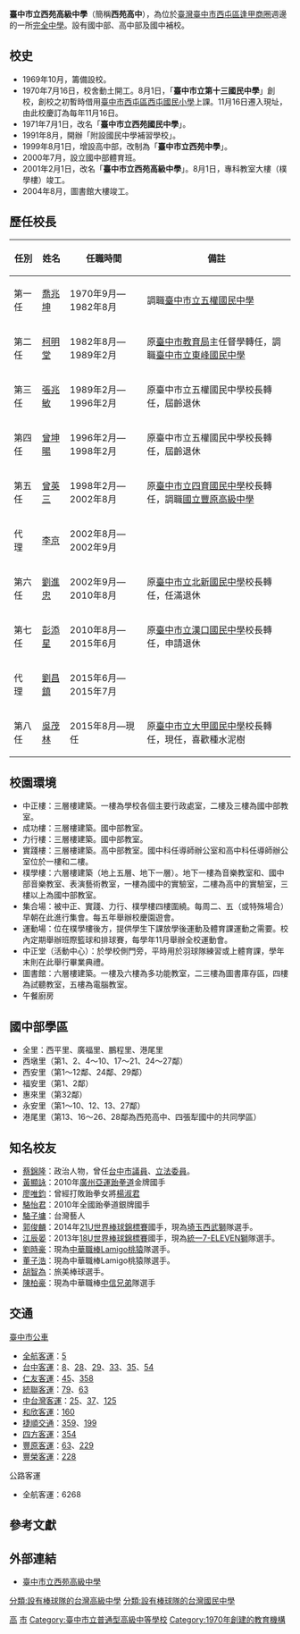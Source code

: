 {{Infobox School
| image = [[File:西苑高中大門.jpg|280px]]
| name = 臺中市立西苑高級中學
| other_name = Taichung Municipal<br>Shi-Yuan Senior High School
| logo = File:Taichung_Municipal_Shi-Yuan_Senior_High_School.jpg
| motto = 公、誠、勤、樸
| type = [[普通型高級中等學校|普通型高級中等學校]]、市立完全中學
| affiliation = [[臺中市政府教育局|臺中市政府教育局]]
| district = {{TW}}[[臺中市|臺中市]]
| grades = 國一至高三
| established = 1970年
| principal = [[吳茂林|吳茂林]]<ref>{{cite news|url=http://www.sysh.tc.edu.tw/ischool/publish_page/3/|title=存档副本|accessdate=2017-01-11|archive-date=2017-01-13|archive-url=https://web.archive.org/web/20170113080239/http://www.sysh.tc.edu.tw/ischool/publish_page/3/|dead-url=no}}</ref>
| address = 40760 [[臺中市|臺中市]][[西屯區|西屯區]]西苑路268號
| athletics = 棒球、羽球、跆拳、游泳
| conference = 青少棒隊、青棒隊
| free_label3 = 校地面積
| free_text3 = 4 [[公頃|公頃]]
| faculty = 189人
| students = 2718人<br>高中部1086人、男549女537；27班<br>國中部1632人；56班
| website = [http://www.sysh.tc.edu.tw www.sysh.tc.edu.tw]
| 校徽 = 
}}

'''臺中市立西苑高級中學'''（簡稱'''西苑高中'''），為位於[[臺灣|臺灣]][[臺中市|臺中市]][[西屯區|西屯區]][[逢甲商圈|逢甲商圈]]週邊的一所[[完全中學|完全中學]]。設有國中部、高中部及國中補校。

== 校史 ==
*1969年10月，籌備設校。
*1970年7月16日，校舍動土開工。8月1日，「'''臺中市立第十三國民中學'''」創校，創校之初暫時借用[[臺中市西屯區西屯國民小學|臺中市西屯區西屯國民小學]]上課。11月16日遷入現址，由此校慶訂為每年11月16日。
*1971年7月1日，改名「'''臺中市立西苑國民中學'''」。
*1991年8月，開辦「附設國民中學補習學校」。
*1999年8月1日，增設高中部，改制為「'''臺中市立西苑中學'''」。
*2000年7月，設立國中部體育班。
*2001年2月1日，改名「'''臺中市立西苑高級中學'''」。8月1日，專科教室大樓（樸學樓）竣工。
*2004年8月，圖書館大樓竣工。

== 歷任校長 ==
{|class="wikitable" cellspacing="0"
!任別||姓名||任職時間||備註
|-
|第一任||[[喬兆坤|喬兆坤]]||1970年9月—1982年8月||調職[[臺中市立五權國民中學|臺中市立五權國民中學]]
|-
|第二任||[[柯明堂|柯明堂]]||1982年8月—1989年2月||原[[臺中市教育局|臺中市教育局]]主任督學轉任，調職[[臺中市立東峰國民中學|臺中市立東峰國民中學]]
|-
|第三任||[[張兆敏|張兆敏]]||1989年2月—1996年2月||原臺中市立五權國民中學校長轉任，屆齡退休
|-
|第四任||[[曾坤暘|曾坤暘]]||1996年2月—1998年2月||原臺中市立五權國民中學校長轉任，屆齡退休
|-
|第五任||[[曾英三|曾英三]]||1998年2月—2002年8月||原[[臺中市立四育國民中學|臺中市立四育國民中學]]校長轉任，調職[[國立豐原高級中學|國立豐原高級中學]]
|-
|代  理||[[李京|李京]]||2002年8月—2002年9月||
|-
|第六任||[[劉進忠|劉進忠]]||2002年9月—2010年8月||原[[臺中市立北新國民中學|臺中市立北新國民中學]]校長轉任，任滿退休
|-
|第七任||[[彭添星|彭添星]]||2010年8月—2015年6月||原[[臺中市立漢口國民中學|臺中市立漢口國民中學]]校長轉任，申請退休
|-
|代  理||[[劉昌鎮|劉昌鎮]]||2015年6月—2015年7月||
|-
|第八任||[[吳茂林|吳茂林]]||2015年8月—現任||原[[臺中市立大甲國民中學|臺中市立大甲國民中學]]校長轉任，現任，喜歡種水泥樹
|}

== 校園環境 ==
*中正樓：三層樓建築。一樓為學校各個主要行政處室，二樓及三樓為國中部教室。
*成功樓：三層樓建築。國中部教室。
*力行樓：三層樓建築。國中部教室。
*實踐樓：三層樓建築。高中部教室。國中科任導師辦公室和高中科任導師辦公室位於一樓和二樓。
*樸學樓：六層樓建築（地上五層、地下一層）。地下一樓為音樂教室和、國中部音樂教室、表演藝術教室，一樓為國中的實驗室，二樓為高中的實驗室，三樓以上為國中部教室。
*集合場：被中正、實踐、力行、樸學樓四樓圍繞。每周二、五（或特殊場合）早朝在此進行集會。每五年舉辦校慶園遊會。
*運動場：位在樸學樓後方，提供學生下課放學後運動及體育課運動之需要。校內定期舉辦班際籃球和排球賽，每學年11月舉辦全校運動會。
*中正堂（活動中心）：於學校側門旁，平時用於羽球隊練習或上體育課，學年末則在此舉行畢業典禮。
*圖書館：六層樓建築。一樓及六樓為多功能教室，二三樓為圖書庫存區，四樓為試聽教室，五樓為電腦教室。
*午餐廚房

== 國中部學區 ==
*全里：西平里、廣福里、鵬程里、港尾里
*西墩里（第1、2、4～10、17～21、24～27鄰）
*西安里（第1～12鄰、24鄰、29鄰）
*福安里（第1、2鄰）
*惠來里（第32鄰）
*永安里（第1～10、12、13、27鄰）
*港尾里（第13、16～26、28鄰為西苑高中、四張犁國中的共同學區）

==知名校友==
*[[蔡錦隆|蔡錦隆]]：政治人物，曾任[[台中市議員|台中市議員]]、[[立法委員|立法委員]]。
*[[黃顯詠|黃顯詠]]：2010年[[廣州亞運|廣州亞運]][[跆拳道|跆拳道]]金牌國手
*[[廖唯鈞|廖唯鈞]]：曾經打敗跆拳女將[[楊淑君|楊淑君]]
*[[駱怡君|駱怡君]]：2010年全國跆拳道銀牌國手
*[[駱子墉|駱子墉]]：台灣藝人
*[[郭俊麟|郭俊麟]]：2014年[[21U世界盃棒球賽|21U世界棒球錦標賽]]國手，現為[[埼玉西武獅|埼玉西武獅]]隊選手。
*[[江辰晏|江辰晏]]：2013年[[18U世界盃棒球賽|18U世界棒球錦標賽]]國手，現為[[統一7-ELEVEN獅|統一7-ELEVEN獅]]隊選手。
*[[劉時豪|劉時豪]]：現為[[中華職棒|中華職棒]][[Lamigo桃猿|Lamigo桃猿]]隊選手。
*[[董子浩|董子浩]]：現為中華職棒Lamigo桃猿隊選手。
*[[胡智為|胡智為]]：旅美棒球選手。
*[[陳柏豪|陳柏豪]]：現為中華職棒[[中信兄弟|中信兄弟]]隊選手

== 交通 ==
;[[臺中市公車|臺中市公車]]
*[[全航客運|全航客運]]：[[台中市公車5路|5]]
*[[台中客運|台中客運]]：[[台中市公車8路|8]]、[[台中市公車28路|28]]、[[台中市公車29路|29]]、[[台中市公車33路|33]]、[[台中市公車35路|35]]、[[台中市公車54路|54]]
*[[仁友客運|仁友客運]]：[[台中市公車45路|45]]、[[台中市公車358路|358]]
*[[統聯客運|統聯客運]]：[[台中市公車79路|79]]、[[台中市公車63路|63]]
*[[中台灣客運|中台灣客運]]：[[台中市公車25路|25]]、[[台中市公車37路|37]]、[[台中市公車125路|125]]
*[[和欣客運|和欣客運]]：[[台中市公車160路|160]]
*[[捷順交通|捷順交通]]：[[台中市公車359路|359]]、[[台中市公車199路|199]]
*[[四方客運|四方客運]]：[[台中市公車354路|354]]
*[[豐原客運|豐原客運]]：[[台中市公車63路|63]]、[[台中市公車229路|229]]
*[[豐榮客運|豐榮客運]]：[[台中市公車228路|228]]
;公路客運
*全航客運：6268

== 參考文獻 ==
{{reflist}}

==外部連結==
*[http://www.sysh.tc.edu.tw/ 臺中市立西苑高級中學] {{Wayback|url=http://www.sysh.tc.edu.tw/ |date=20110728075825 }}

{{Super Nine策略聯盟}}
{{臺中市高級中等學校列表}}
{{臺中市國民中小學}}

[[Category:西屯區學校|高]]
[[Category:臺中市完全中學|市]]
[[Category:臺中市立普通型高級中等學校|Category:臺中市立普通型高級中等學校]]
[[Category:1970年創建的教育機構|Category:1970年創建的教育機構]]
[[分類:設有棒球隊的台灣高級中學|分類:設有棒球隊的台灣高級中學]]
[[分類:設有棒球隊的台灣國民中學|分類:設有棒球隊的台灣國民中學]]